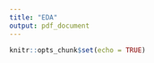 ```yaml
---
title: "EDA"
output: pdf_document
---
```


```r
knitr::opts_chunk$set(echo = TRUE)
```

```r


```